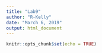```yaml
---
title: "Lab9"
author: "R-Kelly"
date: "March 6, 2019"
output: html_document
---
```


```r
knitr::opts_chunk$set(echo = TRUE)
```
